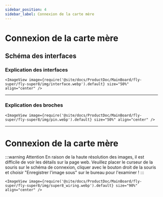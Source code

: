 ```yaml
---
sidebar_position: 4
sidebar_label: Connexion de la carte mère
---
```





# Connexion de la carte mère

## Schéma des interfaces

### Explication des interfaces

    <ImageView image={require('@site/docs/ProductDoc/MainBoard/fly-super/fly-super8/img/interface.webp').default} size="50%" align="center" />

----

### Explication des broches

    <ImageView image={require('@site/docs/ProductDoc/MainBoard/fly-super/fly-super8/img/pin.webp').default} size="50%" align="center" />

---

# Connexion de la carte mère

:::warning Attention
En raison de la haute résolution des images, il est difficile de voir les détails sur la page web. Veuillez placer le curseur de la souris sur le schéma de connexion, cliquer avec le bouton droit de la souris et choisir "Enregistrer l'image sous" sur le bureau pour l'examiner !
:::

    <ImageView image={require('@site/docs/ProductDoc/MainBoard/fly-super/fly-super8/img/super8_wiring.webp').default} size="90%" align="center" />